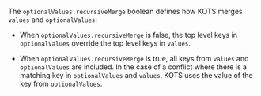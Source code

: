 The `optionalValues.recursiveMerge` boolean defines how KOTS merges `values` and `optionalValues`:

* When `optionalValues.recursiveMerge` is false, the top level keys in `optionalValues` override the top level keys in `values`.

* When `optionalValues.recursiveMerge` is true, all keys from `values` and `optionalValues` are included. In the case of a conflict where there is a matching key in `optionalValues` and `values`, KOTS uses the value of the key from `optionalValues`.